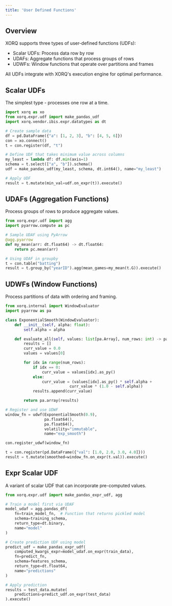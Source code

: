 ```yaml
---
title: 'User Defined Functions'
---
```


## Overview

XORQ supports three types of user-defined functions (UDFs):
- Scalar UDFs: Process data row by row
- UDAFs: Aggregate functions that process groups of rows
- UDWFs: Window functions that operate over partitions and frames

All UDFs integrate with XORQ's execution engine for optimal performance.

## Scalar UDFs

The simplest type - processes one row at a time.

```python
import xorq as xo
from xorq.expr.udf import make_pandas_udf
import xorq.vendor.ibis.expr.datatypes as dt

# Create sample data
df = pd.DataFrame({"a": [1, 2, 3], "b": [4, 5, 6]})
con = xo.connect()
t = con.register(df, "t")

# Define UDF that takes minimum value across columns
my_least = lambda df: df.min(axis=1)
schema = t.select(["a", "b"]).schema()
udf = make_pandas_udf(my_least, schema, dt.int64(), name="my_least")

# Apply UDF
result = t.mutate(min_val=udf.on_expr(t)).execute()
```

## UDAFs (Aggregation Functions)

Process groups of rows to produce aggregate values.

```python
from xorq.expr.udf import agg
import pyarrow.compute as pc

# Sample UDAF using PyArrow
@agg.pyarrow
def my_mean(arr: dt.float64) -> dt.float64:
    return pc.mean(arr)

# Using UDAF in groupby
t = con.table("batting")
result = t.group_by("yearID").agg(mean_games=my_mean(t.G)).execute()
```

## UDWFs (Window Functions)

Process partitions of data with ordering and framing.

```python
from xorq.internal import WindowEvaluator
import pyarrow as pa

class ExponentialSmooth(WindowEvaluator):
    def __init__(self, alpha: float):
        self.alpha = alpha

    def evaluate_all(self, values: list[pa.Array], num_rows: int) -> pa.Array:
        results = []
        curr_value = 0.0
        values = values[0]

        for idx in range(num_rows):
            if idx == 0:
                curr_value = values[idx].as_py()
            else:
                curr_value = (values[idx].as_py() * self.alpha +
                            curr_value * (1.0 - self.alpha))
            results.append(curr_value)

        return pa.array(results)

# Register and use UDWF
window_fn = udwf(ExponentialSmooth(0.9),
                 pa.float64(),
                 pa.float64(),
                 volatility="immutable",
                 name="exp_smooth")

con.register_udwf(window_fn)

t = con.register(pd.DataFrame({"val": [1.0, 2.0, 3.0, 4.0]}))
result = t.mutate(smoothed=window_fn.on_expr(t.val)).execute()
```

## Expr Scalar UDF

A variant of scalar UDF that can incorporate pre-computed values.

```python
from xorq.expr.udf import make_pandas_expr_udf, agg

# Train a model first via UDAF
model_udaf = agg.pandas_df(
    fn=train_model_fn,  # Function that returns pickled model
    schema=training_schema,
    return_type=dt.binary,
    name="model"
)

# Create prediction UDF using model
predict_udf = make_pandas_expr_udf(
    computed_kwargs_expr=model_udaf.on_expr(train_data),
    fn=predict_fn,
    schema=features_schema,
    return_type=dt.float64,
    name="predictions"
)

# Apply prediction
results = test_data.mutate(
    predictions=predict_udf.on_expr(test_data)
).execute()
```